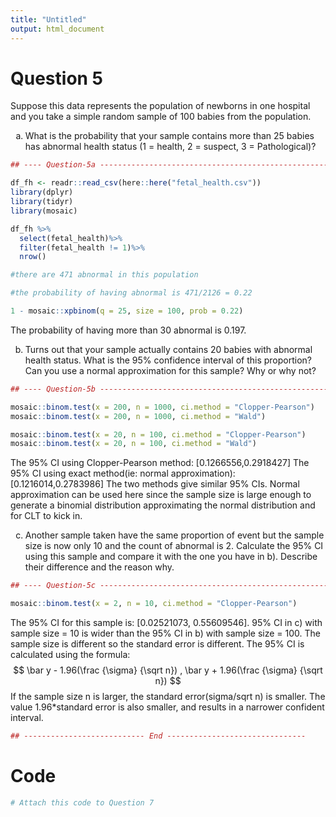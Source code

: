 ```yaml
---
title: "Untitled"
output: html_document
---
```


# Question 5 {-}
Suppose this data represents the population of newborns in one hospital and you take a simple random sample of 100 babies from the population.

a) What is the probability that your sample contains more than 25 babies has abnormal health status (1 = health, 2 = suspect, 3 = Pathological)? 

```r
## ---- Question-5a ------------------------------------------------------------

df_fh <- readr::read_csv(here::here("fetal_health.csv"))
library(dplyr)
library(tidyr)
library(mosaic)

df_fh %>%
  select(fetal_health)%>%
  filter(fetal_health != 1)%>%
  nrow()

#there are 471 abnormal in this population

#the probability of having abnormal is 471/2126 = 0.22

1 - mosaic::xpbinom(q = 25, size = 100, prob = 0.22)

```
The probability of having more than 30 abnormal is 0.197. 

b) Turns out that your sample actually contains 20 babies with abnormal health status. What is the 95% confidence interval of this proportion? Can you use a normal approximation for this sample? Why or why not?
```r
## ---- Question-5b ------------------------------------------------------------

mosaic::binom.test(x = 200, n = 1000, ci.method = "Clopper-Pearson")
mosaic::binom.test(x = 200, n = 1000, ci.method = "Wald")

mosaic::binom.test(x = 20, n = 100, ci.method = "Clopper-Pearson")
mosaic::binom.test(x = 20, n = 100, ci.method = "Wald")
```
The 95% CI using Clopper-Pearson method: [0.1266556,0.2918427]
The 95% CI using exact method(ie: normal approximation): [0.1216014,0.2783986]
The two methods give similar 95% CIs. Normal approximation can be used here since the sample size is large enough to generate a binomial distribution approximating the normal distribution and for CLT to kick in. 

c) Another sample taken have the same proportion of event but the sample size is now only 10 and the count of abnormal is 2. Calculate the 95% CI using this sample and compare it with the one you have in b). Describe their difference and the reason why. 
```r
## ---- Question-5c ------------------------------------------------------------

mosaic::binom.test(x = 2, n = 10, ci.method = "Clopper-Pearson")
```
The 95% CI for this sample is: [0.02521073, 0.55609546].
95% CI in c) with sample size = 10 is wider than the 95% CI in b) with sample size = 100. 
The sample size is different so the standard error is different. The 95% CI is calculated using the formula: 
$$
\bar y - 1.96(\frac {\sigma} {\sqrt n}) , \bar y + 1.96(\frac {\sigma} {\sqrt n}) 
$$
If the sample size n is larger, the standard error(sigma/sqrt n) is smaller. The value 1.96*standard error is also smaller, and results in a narrower confident interval.


\newpage


\vspace{1.5in}

```r
## --------------------------- End -------------------------------
```



\newpage


# Code {-}

```r
# Attach this code to Question 7
```

